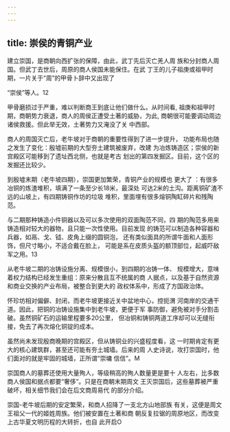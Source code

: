 ```yaml
---
---
---
```

title: 崇侯的青铜产业
---



建立崇国，是商朝向西扩张的保障，由此，武丁先后灭亡羌人周 族和分封商人周国。但武丁去世后，周原的商人侯国未能保住。在武 丁王的儿子祖庚或祖甲时期，一片关于“周”的甲骨卜辞中又出现了

“崇侯”等人。12

甲骨磨损过于严重，难以判断商王到底让他们做什么。从时间看, 祖庚和祖甲时期，商朝势力衰退，商人的周侯正遭受土著的威胁，为此, 商朝很可能要调动周边诸侯救援。但此举无效，土著势力又淹没了关 中西部。

商人的周国灭亡后，老牛坡对于商朝的重要性得到了进一步提升， 功能布局也随之发生了变化：殷墟前期的大型夯土建筑被废弃，改建 为冶炼铸造区；崇侯的新宫殿区可能移到了遗址西北侧，也就是考古 划出的第四发掘区。目前，这个区的发掘还比较少。

到殷墟末期（老牛坡四期），崇国更加繁荣，青铜产业的规模也 更大了 ：有很多冶铜的炼渣堆积，填满了一条至少长18米，最深处 可达2米的土沟。距离铜矿渣不远的山坡上，有四期铸铜作坊的垃圾 堆积，里面埋有很多熔铜陶缸碎片和残陶范。

与二期那种铸造小件铜器以及可以多次使用的双面陶范不同，四 期的陶范多用来铸造相对较大的器物，且只能一次性使用。目前发现 的铸范可以制造各种容器和兵器，如鬲、戈、钺、皮角上缀的圆铜泡， 还有类似面具的所谓牛面和人面形饰，但尺寸略小，不适合戴在脸上， 可能是系在皮质头盔的额顶部位，起威吓敌军之用。13

从老牛坡二期的冶铸设施分离、规模很小，到四期的冶铸一体、 规模增大，意味着权力结构已经发生重组：原来分散且互不统属的商 人据点，以及基于自然资源和商业交换的产业布局，被整合到更大的 政权体系中，形成了方国政治体。

怀珍坊相对偏僻、封闭，而老牛坡更接近关中盆地中心，控扼渭 河南岸的交通干道。因此，把铜的冶铸设施集中到老牛坡，更便于军 事防御，避免被对手分割击破。虽然铜矿石的运输里程要多20公里， 但冶铜和铸铜两道工序却可以无缝衔接，免去了再次熔化铜锭的成本。

虽然尚未发现殷商晚期的宫殿区，但从铸铜业的兴盛程度看，这 一时期肯定有更大的核心建筑群，甚至还可能有夯土城墙。后来的周 人史诗说，攻打崇国时，他们面对的就是牢固的城墙，正所谓“崇墉 信信”。M

崇国商人的墓葬还使用大量殉人，等级稍高的殉人数量更是要十 人左右，比多数商人侯国和据点都要“奢侈”。只是在商朝末期周文 王灭崇国后，这些墓葬被严重破坏，相关细节我们会在后文商周易代 的部分介绍。

崇国-老牛坡后期的安定繁荣，和商人招降了一支北方山地部族 有关，这便是周文王祖父一代的姬姓周族。他们被安置在土著和商 朝反复拉锯的周原地区，而改变上古华夏文明历程的大转折，也自 此开启O